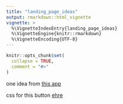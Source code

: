```yaml
---
title: "landing_page_ideas"
output: rmarkdown::html_vignette
vignette: >
  %\VignetteIndexEntry{landing_page_ideas}
  %\VignetteEngine{knitr::rmarkdown}
  %\VignetteEncoding{UTF-8}
---
```


```r
knitr::opts_chunk$set(
  collapse = TRUE,
  comment = "#>"
)
```

one idea from [this app](https://github.com/Public-Health-Scotland/scotpho-profiles-tool/blob/4e077f05e5ab00c809ddfcdd02aa76739c99f7d7/shiny_app/global.R#L145)

css for this button [ehre](https://github.com/Public-Health-Scotland/scotpho-profiles-tool/blob/4e077f05e5ab00c809ddfcdd02aa76739c99f7d7/shiny_app/www/styles.css#L101)
